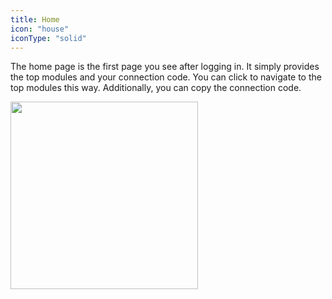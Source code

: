 ```yaml
---
title: Home
icon: "house"
iconType: "solid"
---
```



The home page is the first page you see after logging in. It simply provides the top modules and your connection code. You can click to navigate to the top modules this way. Additionally, you can copy the connection code.

<img height="300" src="/images/home_with_info.svg" />
